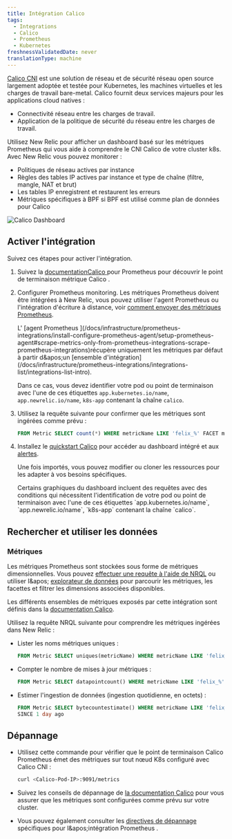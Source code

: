 ```yaml
---
title: Intégration Calico
tags:
  - Integrations
  - Calico
  - Prometheus
  - Kubernetes
freshnessValidatedDate: never
translationType: machine
---
```


[Calico CNI](https://github.com/projectcalico/calico) est une solution de réseau et de sécurité réseau open source largement adoptée et testée pour Kubernetes, les machines virtuelles et les charges de travail bare-metal. Calico fournit deux services majeurs pour les applications cloud natives :

* Connectivité réseau entre les charges de travail.
* Application de la politique de sécurité du réseau entre les charges de travail.

Utilisez New Relic pour afficher un dashboard basé sur les métriques Prometheus qui vous aide à comprendre le CNI Calico de votre cluster k8s. Avec New Relic vous pouvez monitorer :

* Politiques de réseau actives par instance
* Règles des tables IP actives par instance et type de chaîne (filtre, mangle, NAT et brut)
* Les tables IP enregistrent et restaurent les erreurs
* Métriques spécifiques à BPF si BPF est utilisé comme plan de données pour Calico

<img title="Calico Dashboard" alt="Calico Dashboard" src="/images/kubernetes_screenshot-crop_calico-dashboard.webp" />

## Activer l'intégration

Suivez ces étapes pour activer l'intégration.

1. Suivez la [documentationCalico ](https://projectcalico.docs.tigera.io/maintenance/monitor/monitor-component-metrics)pour Prometheus pour découvrir le point de terminaison métrique Calico .

2. Configurer Prometheus monitoring. Les métriques Prometheus doivent être intégrées à New Relic, vous pouvez utiliser l'agent Prometheus ou l'intégration d'écriture à distance, voir [comment envoyer des métriques Prometheus](/docs/infrastructure/prometheus-integrations/install-configure-prometheus-agent/get-started/send-prometheus-metric-data-new-relic/).

   <Callout variant="important">
     L' [agent Prometheus ](/docs/infrastructure/prometheus-integrations/install-configure-prometheus-agent/setup-prometheus-agent#scrape-metrics-only-from-prometheus-integrations-scrape-prometheus-integrations)récupère uniquement les métriques par défaut à partir d&amp;apos;un [ensemble d'intégration](/docs/infrastructure/prometheus-integrations/integrations-list/integrations-list-intro).

     Dans ce cas, vous devez identifier votre pod ou point de terminaison avec l'une de ces étiquettes `app.kubernetes.io/name`, `app.newrelic.io/name`, `k8s-app` contenant la chaîne `calico`.
   </Callout>

3. Utilisez la requête suivante pour confirmer que les métriques sont ingérées comme prévu :

   ```sql
   FROM Metric SELECT count(*) WHERE metricName LIKE 'felix_%' FACET metricName LIMIT MAX
   ```

4. Installez le [quickstart Calico](https://newrelic.com/instant-observability/calico-newrelic) pour accéder au dashboard intégré et aux [alertes](/docs/alerts-applied-intelligence/new-relic-alerts/learn-alerts/introduction-alerts/).

   Une fois importés, vous pouvez modifier ou cloner les ressources pour les adapter à vos besoins spécifiques.

   <Callout variant="important">
     Certains graphiques du dashboard incluent des requêtes avec des conditions qui nécessitent l'identification de votre pod ou point de terminaison avec l'une de ces étiquettes `app.kubernetes.io/name`, `app.newrelic.io/name`, `k8s-app` contenant la chaîne `calico`.
   </Callout>

## Rechercher et utiliser les données

### Métriques

Les métriques Prometheus sont stockées sous forme de métriques dimensionnelles. Vous pouvez [effectuer une requête à l'aide de NRQL](/docs/telemetry-data-platform/get-data/apis/query-metric-data-type/) ou utiliser l&amp;apos; [explorateur de données](/docs/query-your-data/explore-query-data/browse-data/introduction-data-explorer/) pour parcourir les métriques, les facettes et filtrer les dimensions associées disponibles.

Les différents ensembles de métriques exposés par cette intégration sont définis dans la [documentation Calico](https://projectcalico.docs.tigera.io/reference/felix/prometheus).

Utilisez la requête NRQL suivante pour comprendre les métriques ingérées dans New Relic :

* Lister les noms métriques uniques :

  ```sql
  FROM Metric SELECT uniques(metricName) WHERE metricName LIKE 'felix_%' LIMIT MAX
  ```

* Compter le nombre de mises à jour métriques :

  ```sql
  FROM Metric SELECT datapointcount() WHERE metricName LIKE 'felix_%' LIMIT MAX
  ```

* Estimer l'ingestion de données (ingestion quotidienne, en octets) :

  ```sql
  FROM Metric SELECT bytecountestimate() WHERE metricName LIKE 'felix_%' 
  SINCE 1 day ago
  ```

## Dépannage

* Utilisez cette commande pour vérifier que le point de terminaison Calico Prometheus émet des métriques sur tout nœud K8s configuré avec Calico CNI :

  ```sh
  curl <Calico-Pod-IP>:9091/metrics
  ```

* Suivez les conseils de dépannage de [la documentation Calico](https://projectcalico.docs.tigera.io/maintenance/monitor/monitor-component-metrics) pour vous assurer que les métriques sont configurées comme prévu sur votre cluster.

* Vous pouvez également consulter les [directives de dépannage](/docs/infrastructure/prometheus-integrations/troubleshooting/no-data-appears-prometheus-integration) spécifiques pour l&amp;apos;intégration Prometheus .